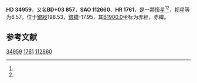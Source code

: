 {{Starbox begin
| name = HD 34959
}}
{{Starbox observe
| epoch = [[J2000.0|J2000.0]]
| constell = {{星座名待查}}<ref name=SIMBAD>{{cite web
 | url=http://simbad.u-strasbg.fr/simbad/sim-id?Ident=HR+1761
 | title =Pulsating variable Star
 | publisher=Centre de Données astronomiques de Strasbourg
 | work=SIMBAD
 | accessdate=2012-07-13}}</ref><ref name=DATA>{{cite web
 | url=http://vizier.u-strasbg.fr/viz-bin/VizieR-5?-out.add=.&-source=5050&-corr=PK=HR&-out.max=9999&HR=1761
 | title=VizieR Detailed Page
 | accessdate=2012-07-13
 | archive-date=2016-03-05
 | archive-url=https://web.archive.org/web/20160305050631/http://vizier.u-strasbg.fr/viz-bin/VizieR-5?-out.add=.&-source=5050&-corr=PK=HR&-out.max=9999&HR=1761
 | dead-url=no
 }}</ref>
| 星官 = 
| ra = {{RA|5|21|19.3}}<ref name=SIMBAD /><ref name=DATA />
| dec = {{DEC|+4|0|43}}<ref name=SIMBAD /><ref name=DATA />
| appmag_v = 6.57<ref name=SIMBAD /><ref name=DATA />
}}
{{Starbox character
| class = B5Vp<ref name=SIMBAD /><ref name=DATA />
| b-v = -0.09<ref name=SIMBAD /><ref name=DATA />
| u-b = -0.49<ref name=SIMBAD /><ref name=DATA />
| r-i = -0.04<ref name=SIMBAD /><ref name=DATA />
| variable = 
}}
{{Starbox astrometry
| radial_v = -0.49
| prop_mo_ra = 5
| parallax = 
| p_error = 
}}
{{Starbox catalog
| names =BD+03 857，[[SAO星表|SAO]] 112660，[[HD星表|HD]] 34959，[[HR星表|HR]] 1761}}
{{Starbox reference |Simbad=HR+1761}}
{{Starbox end}}

'''HD 34959'''，又名'''BD+03 857'''，'''SAO 112660'''、'''HR 1761'''，是一颗恒星<ref name=SIMBAD /><ref name=DATA />，视星等为6.57，位于[[銀道座標系|銀經]]198.53，[[銀道座標系|銀緯]]-17.95，其[[B1900.0|B1900.0]]坐标为赤經{{RA|5|16|2.9}}，赤緯{{DEC|+3|-17.95|45}}。

== 参考文献 ==
{{reflist}}

{{star-stub}}

[[Category:HD和HDE天體|34959]]
[[Category:HR天體|1761]]
[[Category:SAO天體|112660]]